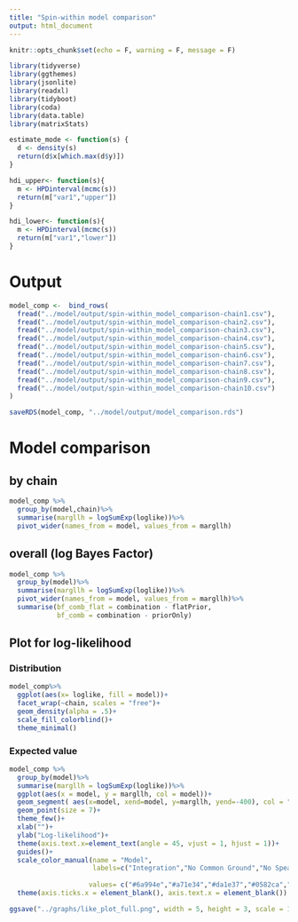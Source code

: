 ```yaml
---
title: "Spin-within model comparison"
output: html_document
---
```


```r
knitr::opts_chunk$set(echo = F, warning = F, message = F)

library(tidyverse)
library(ggthemes)
library(jsonlite)
library(readxl)
library(tidyboot)
library(coda)
library(data.table)
library(matrixStats)

estimate_mode <- function(s) {
  d <- density(s)
  return(d$x[which.max(d$y)])
}

hdi_upper<- function(s){
  m <- HPDinterval(mcmc(s))
  return(m["var1","upper"])
}

hdi_lower<- function(s){
  m <- HPDinterval(mcmc(s))
  return(m["var1","lower"])
}

```

# Output

```r
model_comp <-  bind_rows(
  fread("../model/output/spin-within_model_comparison-chain1.csv"),
  fread("../model/output/spin-within_model_comparison-chain2.csv"),
  fread("../model/output/spin-within_model_comparison-chain3.csv"),
  fread("../model/output/spin-within_model_comparison-chain4.csv"),
  fread("../model/output/spin-within_model_comparison-chain5.csv"),
  fread("../model/output/spin-within_model_comparison-chain6.csv"),
  fread("../model/output/spin-within_model_comparison-chain7.csv"),
  fread("../model/output/spin-within_model_comparison-chain8.csv"),
  fread("../model/output/spin-within_model_comparison-chain9.csv"),
  fread("../model/output/spin-within_model_comparison-chain10.csv")
)

saveRDS(model_comp, "../model/output/model_comparison.rds")
```

# Model comparison

## by chain

```r
model_comp %>%
  group_by(model,chain)%>%
  summarise(margllh = logSumExp(loglike))%>%
  pivot_wider(names_from = model, values_from = margllh)
```

## overall (log Bayes Factor)

```r
model_comp %>%
  group_by(model)%>%
  summarise(margllh = logSumExp(loglike))%>%
  pivot_wider(names_from = model, values_from = margllh)%>%
  summarise(bf_comb_flat = combination - flatPrior, 
            bf_comb = combination - priorOnly)
```

## Plot for log-likelihood

### Distribution

```r
model_comp%>%
  ggplot(aes(x= loglike, fill = model))+
  facet_wrap(~chain, scales = "free")+
  geom_density(alpha = .5)+
  scale_fill_colorblind()+
  theme_minimal()
```

### Expected value

```r
model_comp %>%
  group_by(model)%>%
  summarise(margllh = logSumExp(loglike))%>%
  ggplot(aes(x = model, y = margllh, col = model))+
  geom_segment( aes(x=model, xend=model, y=margllh, yend=-400), col = "black", size = 1)+
  geom_point(size = 7)+
  theme_few()+ 
  xlab("")+
  ylab("Log-likelihood")+
  theme(axis.text.x=element_text(angle = 45, vjust = 1, hjust = 1))+
  guides()+
  scale_color_manual(name = "Model",
                     labels=c("Integration","No Common Ground","No Speaker Informativeness"),
                     
                    values= c("#6a994e","#a71e34","#da1e37","#0582ca","#003554"))+
  theme(axis.ticks.x = element_blank(), axis.text.x = element_blank())
```
```r
ggsave("../graphs/like_plot_full.png", width = 5, height = 3, scale = 1.5)
```

